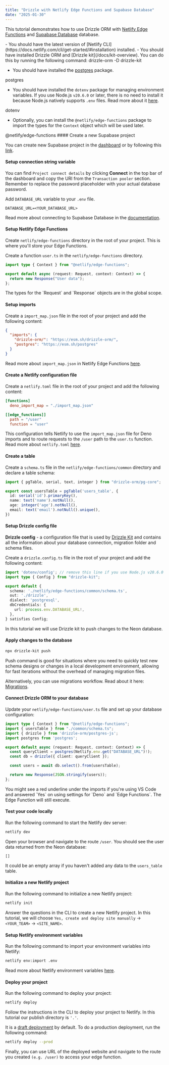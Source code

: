 ```yaml
---
title: "Drizzle with Netlify Edge Functions and Supabase Database"
date: "2025-01-30"
---
```



This tutorial demonstrates how to use Drizzle ORM with [Netlify Edge Functions](https://docs.netlify.com/edge-functions/overview/) and [Supabase Database](https://supabase.com/docs/guides/database/overview) database.

<Prerequisites>
- You should have the latest version of [Netlify CLI](https://docs.netlify.com/cli/get-started/#installation) installed.
- You should have installed Drizzle ORM and [Drizzle kit](/docs/kit-overview). You can do this by running the following command:
<Npm>
drizzle-orm
-D drizzle-kit
</Npm>

- You should have installed the [postgres](https://www.npmjs.com/package/postgres) package. 
<Npm>
  postgres
</Npm>

- You should have installed the `dotenv` package for managing environment variables. If you use Node.js `v20.6.0` or later, there is no need to install it because Node.js natively supports `.env` files. Read more about it [here](https://nodejs.org/en/blog/release/v20.6.0#built-in-env-file-support).
<Npm>
  dotenv
</Npm>

- Optionally, you can install the `@netlify/edge-functions` package to import the types for the `Context` object which will be used later.
<Npm>
  @netlify/edge-functions
</Npm>
</Prerequisites>

<Steps>
#### Create a new Supabase project

You can create new Supabase project in the [dashboard](https://supabase.com/dashboard) or by following this [link](https://database.new/).

#### Setup connection string variable

You can find `Project connect details` by clicking **Connect** in the top bar of the dashboard and copy the URI from the `Transaction pooler` section. Remember to replace the password placeholder with your actual database password.

Add `DATABASE_URL` variable to your `.env` file.

```plaintext copy
DATABASE_URL=<YOUR_DATABASE_URL>
```

Read more about connecting to Supabase Database in the [documentation](https://supabase.com/docs/guides/database/connecting-to-postgres#connection-pooler).

#### Setup Netlify Edge Functions

Create `netlify/edge-functions` directory in the root of your project. This is where you'll store your Edge Functions.

Create a function `user.ts` in the `netlify/edge-functions` directory.

```typescript copy filename="netlify/edge-functions/user.ts"
import type { Context } from "@netlify/edge-functions";

export default async (request: Request, context: Context) => {
  return new Response("User data");
};
```

<Callout type="warning">
The types for the `Request` and `Response` objects are in the global scope.
</Callout>

#### Setup imports

Create a `import_map.json` file in the root of your project and add the following content:

```json copy filename="import_map.json"
{
  "imports": {
    "drizzle-orm/": "https://esm.sh/drizzle-orm/",
    "postgres": "https://esm.sh/postgres"
  }
}
```

Read more about `import_map.json` in Netlify Edge Functions [here](https://docs.netlify.com/edge-functions/api/#import-maps).

#### Create a Netlify configuration file

Create a `netlify.toml` file in the root of your project and add the following content:

```toml copy filename="netlify.toml"
[functions]
  deno_import_map = "./import_map.json"

[[edge_functions]]
  path = "/user"
  function = "user"
```

This configuration tells Netlify to use the `import_map.json` file for Deno imports and to route requests to the `/user` path to the `user.ts` function. 
Read more about `netlify.toml` [here](https://docs.netlify.com/configure-builds/file-based-configuration/).

#### Create a table

Create a `schema.ts` file in the `netlify/edge-functions/common` directory and declare a table schema:

```typescript copy filename="netlify/edge-functions/common/schema.ts"
import { pgTable, serial, text, integer } from "drizzle-orm/pg-core";

export const usersTable = pgTable('users_table', {
  id: serial('id').primaryKey(),
  name: text('name').notNull(),
  age: integer('age').notNull(),
  email: text('email').notNull().unique(),
})
```

#### Setup Drizzle config file

**Drizzle config** - a configuration file that is used by [Drizzle Kit](/docs/kit-overview) and contains all the information about your database connection, migration folder and schema files.

Create a `drizzle.config.ts` file in the root of your project and add the following content:

```typescript copy filename="drizzle.config.ts"
import 'dotenv/config'; // remove this line if you use Node.js v20.6.0 or later
import type { Config } from "drizzle-kit";

export default {
  schema: './netlify/edge-functions/common/schema.ts',
  out: './drizzle',
  dialect: 'postgresql',
  dbCredentials: {
    url: process.env.DATABASE_URL!,
  },
} satisfies Config;
```

In this tutorial we will use Drizzle kit to push changes to the Neon database.

#### Apply changes to the database

```bash copy
npx drizzle-kit push
```
<Callout type="warning">Push command is good for situations where you need to quickly test new schema designs or changes in a local development environment, allowing for fast iterations without the overhead of managing migration files.</Callout>

Alternatively, you can use migrations workflow. Read about it here: [Migrations](/docs/migrations).

#### Connect Drizzle ORM to your database

Update your `netlify/edge-functions/user.ts` file and set up your database configuration:

```typescript copy filename="netlify/edge-functions/user.ts"
import type { Context } from "@netlify/edge-functions";
import { usersTable } from "./common/schema.ts";
import { drizzle } from 'drizzle-orm/postgres-js';
import postgres from 'postgres';

export default async (request: Request, context: Context) => {
  const queryClient = postgres(Netlify.env.get("DATABASE_URL")!);
  const db = drizzle({ client: queryClient });

  const users = await db.select().from(usersTable);

  return new Response(JSON.stringify(users));
};
```

<Callout type="warning">
You might see a red underline under the imports if you're using VS Code and answered `Yes` on using settings for `Deno` and `Edge Functions`. The Edge Function will still execute.
</Callout>

#### Test your code locally

Run the following command to start the Netlify dev server:

```bash copy
netlify dev
```

Open your browser and navigate to the route `/user`. You should see the user data returned from the Neon database:

```plaintext
[]
```

It could be an empty array if you haven't added any data to the `users_table` table.

#### Initialize a new Netlify project

Run the following command to initialize a new Netlify project:

```bash copy
netlify init
```

Answer the questions in the CLI to create a new Netlify project. In this tutorial, we will choose `Yes, create and deploy site manually` -> `<YOUR_TEAM>` -> `<SITE_NAME>`.

#### Setup Netlify environment variables

Run the following command to import your environment variables into Netlify:

```bash copy
netlify env:import .env
```

Read more about Netlify environment variables [here](https://docs.netlify.com/environment-variables/get-started/).

#### Deploy your project

Run the following command to deploy your project:

```bash copy
netlify deploy
```

Follow the instructions in the CLI to deploy your project to Netlify. In this tutorial our publish directory is `'.'`.

It is a [draft deployment](https://docs.netlify.com/cli/get-started/#draft-deploys) by default.
To do a production deployment, run the following command:

```bash copy
netlify deploy --prod
```

</Steps>

Finally, you can use URL of the deployed website and navigate to the route you created `(e.g. /user)` to access your edge function.

